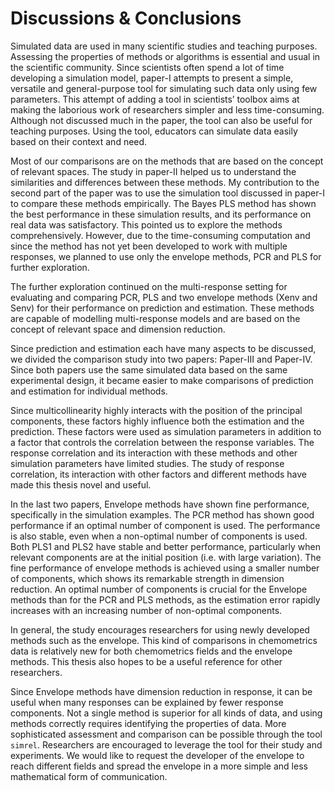 # Discussions & Conclusions

Simulated data are used in many scientific studies and teaching purposes. Assessing the properties of methods or algorithms is essential and usual in the scientific community. Since scientists often spend a lot of time developing a simulation model, paper-I attempts to present a simple, versatile and general-purpose tool for simulating such data only using few parameters. This attempt of adding a tool in scientists' toolbox aims at making the laborious work of researchers simpler and less time-consuming. Although not discussed much in the paper, the tool can also be useful for teaching purposes. Using the tool, educators can simulate data easily based on their context and need.

Most of our comparisons are on the methods that are based on the concept of relevant spaces. The study in paper-II helped us to understand the similarities and differences between these methods. My contribution to the second part of the paper was to use the simulation tool discussed in paper-I to compare these methods empirically. The Bayes PLS method has shown the best performance in these simulation results, and its performance on real data was satisfactory. This pointed us to explore the methods comprehensively. However, due to the time-consuming computation and since the method has not yet been developed to work with multiple responses, we planned to use only the envelope methods, PCR and PLS for further exploration.

The further exploration continued on the multi-response setting for evaluating and comparing PCR, PLS and two envelope methods (Xenv and Senv)  for their performance on prediction and estimation. These methods are capable of modelling multi-response models and are based on the concept of relevant space and dimension reduction.

Since prediction and estimation each have many aspects to be discussed, we divided the comparison study into two papers: Paper-III and Paper-IV. Since both papers use the same simulated data based on the same experimental design, it became easier to make comparisons of prediction and estimation for individual methods.

Since multicollinearity highly interacts with the position of the principal components, these factors highly influence both the estimation and the prediction. These factors were used as simulation parameters in addition to a factor that controls the correlation between the response variables. The response correlation and its interaction with these methods and other simulation parameters have limited studies. The study of response correlation, its interaction with other factors and different methods have made this thesis novel and useful.

In the last two papers, Envelope methods have shown fine performance, specifically in the simulation examples. The PCR method has shown good performance if an optimal number of component is used. The performance is also stable, even when a non-optimal number of components is used. Both PLS1 and PLS2 have stable and better performance, particularly when relevant components are at the initial position (i.e. with large variation). The fine performance of envelope methods is achieved using a smaller number of components, which shows its remarkable strength in dimension reduction. An optimal number of components is crucial for the Envelope methods than for the PCR and PLS methods, as the estimation error rapidly increases with an increasing number of non-optimal components.

In general, the study encourages researchers for using newly developed methods such as the envelope. This kind of comparisons in chemometrics data is relatively new for both chemometrics fields and the envelope methods. This thesis also hopes to be a useful reference for other researchers.

Since Envelope methods have dimension reduction in response, it can be useful when many responses can be explained by fewer response components. Not a single method is superior for all kinds of data, and using methods correctly requires identifying the properties of data. More sophisticated assessment and comparison can be possible through the tool `simrel`. Researchers are encouraged to leverage the tool for their study and experiments. We would like to request the developer of the envelope to reach different fields and spread the envelope in a more simple and less mathematical form of communication.

